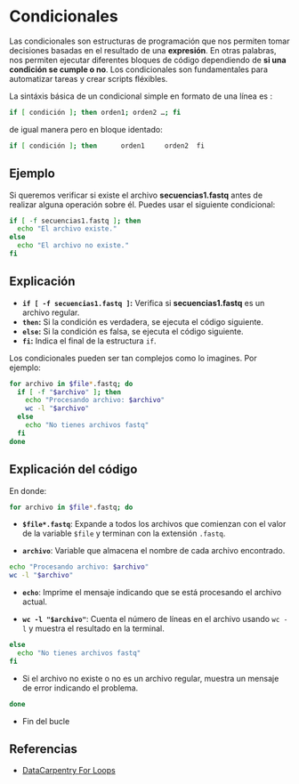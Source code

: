 # Condicionales

Las condicionales son estructuras de programación que nos permiten tomar decisiones basadas en el resultado de una **expresión**. En otras palabras, nos permiten ejecutar diferentes bloques de código dependiendo de **si una condición se cumple o no**. Los condicionales son fundamentales para automatizar tareas y crear scripts fléxibles.

La sintáxis básica de un condicional simple en formato de una línea es :

``` .bash
if [ condición ]; then orden1; orden2 …; fi
```

de igual manera pero en bloque identado:

``` .bash
if [ condición ]; then      orden1     orden2  fi
```

::: {.callout-note icon="false"}
## Ejemplo

Si queremos verificar si existe el archivo **secuencias1.fastq** antes de realizar alguna operación sobre él. Puedes usar el siguiente condicional:
:::

``` .bash
if [ -f secuencias1.fastq ]; then
  echo "El archivo existe."
else
  echo "El archivo no existe."
fi
```

::: {.callout-note icon="false"}
## Explicación

-   **`if [ -f secuencias1.fastq ]`:** Verifica si **secuencias1.fastq** es un archivo regular.
-   **`then`:** Si la condición es verdadera, se ejecuta el código siguiente.
-   **`else`:** Si la condición es falsa, se ejecuta el código siguiente.
-   **`fi`:** Indica el final de la estructura `if`.
:::

Los condicionales pueden ser tan complejos como lo imagines. Por ejemplo:

``` .bash
for archivo in $file*.fastq; do 
  if [ -f "$archivo" ]; then 
    echo "Procesando archivo: $archivo"
    wc -l "$archivo" 
  else 
    echo "No tienes archivos fastq"
  fi 
done
```

::: {.callout-note icon="false"}
## Explicación del código

En donde:

``` .bash
for archivo in $file*.fastq; do
```

-   **`$file*.fastq`**: Expande a todos los archivos que comienzan con el valor de la variable `$file` y terminan con la extensión `.fastq`.

-   **`archivo`**: Variable que almacena el nombre de cada archivo encontrado.

``` bash
echo "Procesando archivo: $archivo"
wc -l "$archivo"
```

-   **`echo`**: Imprime el mensaje indicando que se está procesando el archivo actual.

-   **`wc -l "$archivo"`**: Cuenta el número de líneas en el archivo usando `wc -l` y muestra el resultado en la terminal.

``` bash
else
  echo "No tienes archivos fastq"
fi
```

-   Si el archivo no existe o no es un archivo regular, muestra un mensaje de error indicando el problema.

``` bash
done
```

-   Fin del bucle
:::

## Referencias

-   [DataCarpentry For Loops](https://datacarpentry.github.io/semester-biology/materials/for-loops-indexing/)

